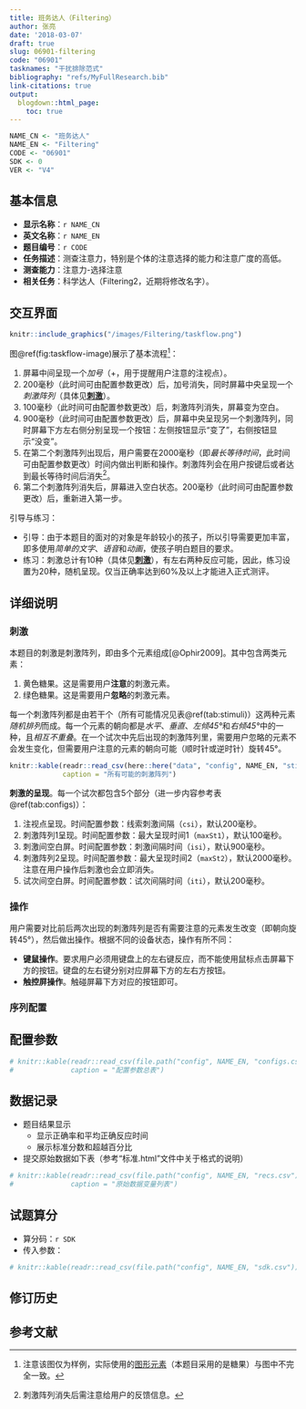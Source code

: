 ```yaml
---
title: 班务达人（Filtering）
author: 张亮
date: '2018-03-07'
draft: true
slug: 06901-filtering
code: "06901"
tasknames: "干扰排除范式"
bibliography: "refs/MyFullResearch.bib"
link-citations: true
output:
  blogdown::html_page:
    toc: true
---
```


```r
NAME_CN <- "班务达人"
NAME_EN <- "Filtering"
CODE <- "06901"
SDK <- 0
VER <- "V4"
```

## 基本信息 {#info}

* **显示名称**：`r NAME_CN`
* **英文名称**：`r NAME_EN`
* **题目编号**：`r CODE`
* **任务描述**：测查注意力，特别是个体的注意选择的能力和注意广度的高低。
* **测查能力**：注意力-选择注意
* **相关任务**：科学达人（Filtering2，近期将修改名字）。

## 交互界面 {#flow}

```r
knitr::include_graphics("/images/Filtering/taskflow.png")
```

图\@ref(fig:taskflow-image)展示了基本流程[^1]：

1. 屏幕中间呈现一个*加号*（+，用于提醒用户注意的注视点）。
1. 200毫秒（此时间可由配置参数更改）后，加号消失，同时屏幕中央呈现一个*刺激阵列*（具体见**[刺激][]**）。
1. 100毫秒（此时间可由配置参数更改）后，刺激阵列消失，屏幕变为空白。
1. 900毫秒（此时间可由配置参数更改）后，屏幕中央呈现另一个刺激阵列，同时屏幕下方左右侧分别呈现一个按钮：左侧按钮显示“变了”，右侧按钮显示“没变”。
1. 在第二个刺激阵列出现后，用户需要在2000毫秒（即*最长等待时间*，此时间可由配置参数更改）时间内做出判断和操作。刺激阵列会在用户按键后或者达到最长等待时间后消失[^2]。
1. 第二个刺激阵列消失后，屏幕进入空白状态。200毫秒（此时间可由配置参数更改）后，重新进入第一步。

引导与练习：

* 引导：由于本题目的面对的对象是年龄较小的孩子，所以引导需要更加丰富，即多使用*简单的文字*、*语音*和*动画*，使孩子明白题目的要求。
* 练习：刺激总计有10种（具体见**[刺激][]**），有左右两种反应可能，因此，练习设置为20种，随机呈现。仅当正确率达到60%及以上才能进入正式测评。

[^1]: 注意该图仅为样例，实际使用的[图形元素](#stim)（本题目采用的是糖果）与图中不完全一致。
[^2]: 刺激阵列消失后需注意给用户的反馈信息。

## 详细说明 {#detail}

### 刺激 {#stim}

本题目的刺激是刺激阵列，即由多个元素组成[@Ophir2009]。其中包含两类元素：

1. 黄色糖果。这是需要用户**注意**的刺激元素。
1. 绿色糖果。这是需要用户**忽略**的刺激元素。

每一个刺激阵列都是由若干个（所有可能情况见表\@ref(tab:stimuli)）这两种元素*随机排列*而成。每一个元素的朝向都是*水平*、*垂直*、*左倾45&deg;*和*右倾45&deg;*中的一种，且*相互不重叠*。在一个试次中先后出现的刺激阵列里，需要用户忽略的元素不会发生变化，但需要用户注意的元素的朝向可能（顺时针或逆时针）旋转45&deg;。

```r
knitr::kable(readr::read_csv(here::here("data", "config", NAME_EN, "stimuli.csv")),
             caption = "所有可能的刺激阵列")
```


**刺激的呈现**。每一个试次都包含5个部分（进一步内容参考表\@ref(tab:configs)）：

1. 注视点呈现。时间配置参数：线索刺激间隔（`csi`），默认200毫秒。
1. 刺激阵列1呈现。时间配置参数：最大呈现时间1（`maxSt1`），默认100毫秒。
1. 刺激间空白屏。时间配置参数：刺激间隔时间（`isi`），默认900毫秒。
1. 刺激阵列2呈现。时间配置参数：最大呈现时间2（`maxSt2`），默认2000毫秒。注意在用户操作后刺激也会立即消失。
1. 试次间空白屏。时间配置参数：试次间隔时间（`iti`），默认200毫秒。

### 操作 {#oper}

用户需要对比前后两次出现的刺激阵列是否有需要注意的元素发生改变（即朝向旋转45&deg;），然后做出操作。根据不同的设备状态，操作有所不同：

* **键鼠操作**。要求用户必须用键盘上的左右键反应，而不能使用鼠标点击屏幕下方的按钮。键盘的左右键分别对应屏幕下方的左右方按钮。
* **触控屏操作**。触碰屏幕下方对应的按钮即可。

### 序列配置 {#seq}

## 配置参数 {#config}

```r
# knitr::kable(readr::read_csv(file.path("config", NAME_EN, "configs.csv")),
#              caption = "配置参数总表")
```

## 数据记录 {#rec}

* 题目结果显示
    + 显示正确率和平均正确反应时间
    + 展示标准分数和超越百分比
* 提交原始数据如下表（参考“标准.html”文件中关于格式的说明）

```r
# knitr::kable(readr::read_csv(file.path("config", NAME_EN, "recs.csv")),
#              caption = "原始数据变量列表")
```

## 试题算分 {#sdk}

* 算分码：`r SDK`
* 传入参数：

```r
# knitr::kable(readr::read_csv(file.path("config", NAME_EN, "sdk.csv")))
```

## 修订历史 {#mod}

## 参考文献 {#ref}
